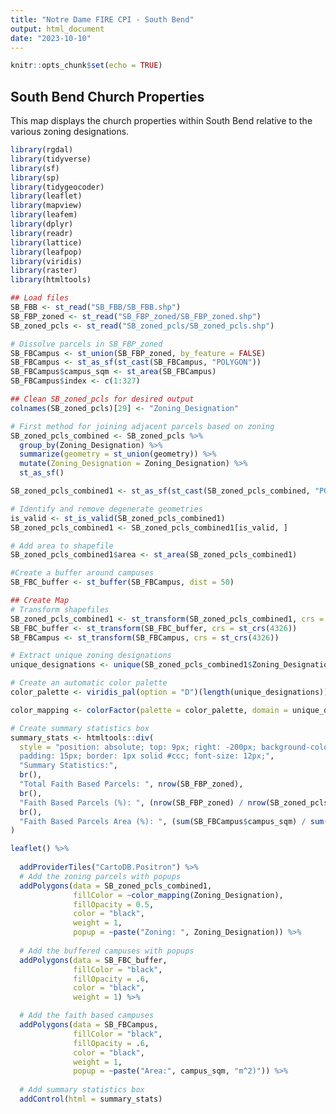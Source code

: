 ```yaml
---
title: "Notre Dame FIRE CPI - South Bend"
output: html_document
date: "2023-10-10"
---
```


```r
knitr::opts_chunk$set(echo = TRUE)
```

## South Bend Church Properties

This map displays the church properties within South Bend relative to the various zoning designations.

```r
library(rgdal)
library(tidyverse)
library(sf)
library(sp)
library(tidygeocoder)
library(leaflet)
library(mapview)
library(leafem)
library(dplyr)
library(readr)
library(lattice)
library(leafpop)
library(viridis)
library(raster)
library(htmltools)

## Load files
SB_FBB <- st_read("SB_FBB/SB_FBB.shp")
SB_FBP_zoned <- st_read("SB_FBP_zoned/SB_FBP_zoned.shp")
SB_zoned_pcls <- st_read("SB_zoned_pcls/SB_zoned_pcls.shp")
```

```r
# Dissolve parcels in SB_FBP_zoned 
SB_FBCampus <- st_union(SB_FBP_zoned, by_feature = FALSE)
SB_FBCampus <- st_as_sf(st_cast(SB_FBCampus, "POLYGON"))
SB_FBCampus$campus_sqm <- st_area(SB_FBCampus)
SB_FBCampus$index <- c(1:327)

## Clean SB_zoned_pcls for desired output
colnames(SB_zoned_pcls)[29] <- "Zoning_Designation"

# First method for joining adjacent parcels based on zoning
SB_zoned_pcls_combined <- SB_zoned_pcls %>%
  group_by(Zoning_Designation) %>%
  summarize(geometry = st_union(geometry)) %>%
  mutate(Zoning_Designation = Zoning_Designation) %>%
  st_as_sf() 

SB_zoned_pcls_combined1 <- st_as_sf(st_cast(SB_zoned_pcls_combined, "POLYGON"))

# Identify and remove degenerate geometries
is_valid <- st_is_valid(SB_zoned_pcls_combined1)
SB_zoned_pcls_combined1 <- SB_zoned_pcls_combined1[is_valid, ]

# Add area to shapefile
SB_zoned_pcls_combined1$area <- st_area(SB_zoned_pcls_combined1)

#Create a buffer around campuses
SB_FBC_buffer <- st_buffer(SB_FBCampus, dist = 50)

## Create Map
# Transform shapefiles
SB_zoned_pcls_combined1 <- st_transform(SB_zoned_pcls_combined1, crs = st_crs(4326))
SB_FBC_buffer <- st_transform(SB_FBC_buffer, crs = st_crs(4326))
SB_FBCampus <- st_transform(SB_FBCampus, crs = st_crs(4326))

# Extract unique zoning designations
unique_designations <- unique(SB_zoned_pcls_combined1$Zoning_Designation)

# Create an automatic color palette
color_palette <- viridis_pal(option = "D")(length(unique_designations))

color_mapping <- colorFactor(palette = color_palette, domain = unique_designations)

# Create summary statistics box
summary_stats <- htmltools::div(
  style = "position: absolute; top: 9px; right: -200px; background-color: white; 
  padding: 15px; border: 1px solid #ccc; font-size: 12px;", 
  "Summary Statistics:",
  br(),
  "Total Faith Based Parcels: ", nrow(SB_FBP_zoned),
  br(),
  "Faith Based Parcels (%): ", (nrow(SB_FBP_zoned) / nrow(SB_zoned_pcls)) * 100, "%",
  br(),
  "Faith Based Parcels Area (%): ", (sum(SB_FBCampus$campus_sqm) / sum(st_area(SB_zoned_pcls))) * 100, "%"
)

leaflet() %>%
  
  addProviderTiles("CartoDB.Positron") %>%
  # Add the zoning parcels with popups
  addPolygons(data = SB_zoned_pcls_combined1,
              fillColor = ~color_mapping(Zoning_Designation),
              fillOpacity = 0.5,
              color = "black",
              weight = 1,
              popup = ~paste("Zoning: ", Zoning_Designation)) %>%
  
  # Add the buffered campuses with popups
  addPolygons(data = SB_FBC_buffer,
              fillColor = "black",
              fillOpacity = .6,
              color = "black",
              weight = 1) %>%

  # Add the faith based campuses
  addPolygons(data = SB_FBCampus,
              fillColor = "black",
              fillOpacity = .6,
              color = "black",
              weight = 1,
              popup = ~paste("Area:", campus_sqm, "m^2)")) %>%
  
  # Add summary statistics box
  addControl(html = summary_stats)
```
